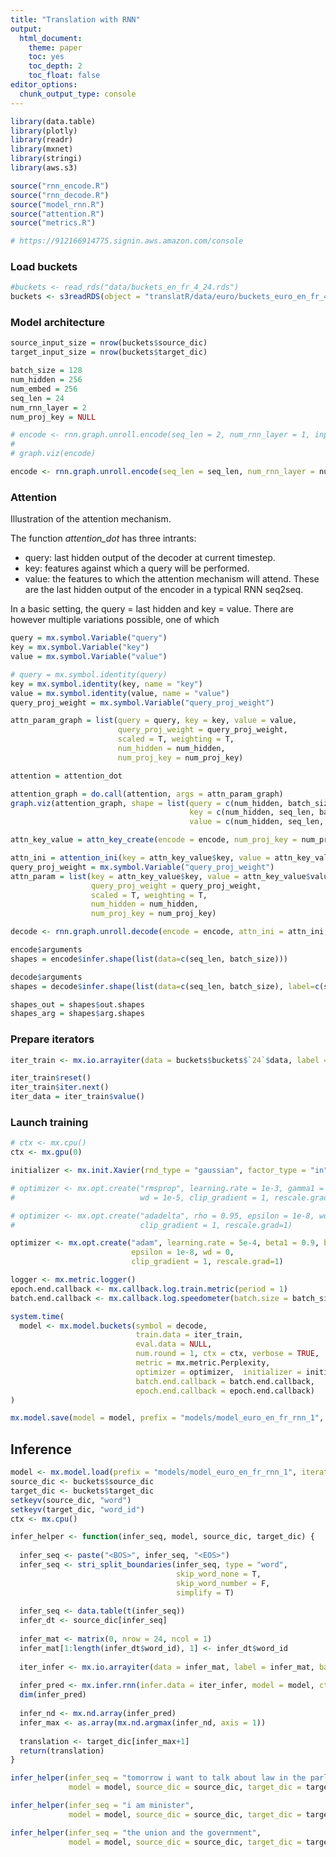 ```yaml
---
title: "Translation with RNN"
output:
  html_document:
    theme: paper
    toc: yes
    toc_depth: 2
    toc_float: false
editor_options: 
  chunk_output_type: console
---
```


```r
library(data.table)
library(plotly)
library(readr)
library(mxnet)
library(stringi)
library(aws.s3)

source("rnn_encode.R")
source("rnn_decode.R")
source("model_rnn.R")
source("attention.R")
source("metrics.R")
```

```r
# https://912166914775.signin.aws.amazon.com/console
```

### Load buckets

```r
#buckets <- read_rds("data/buckets_en_fr_4_24.rds")
buckets <- s3readRDS(object = "translatR/data/euro/buckets_euro_en_fr_4_24.rds", bucket = "nimus-data")
```


### Model architecture

```r
source_input_size = nrow(buckets$source_dic)
target_input_size = nrow(buckets$target_dic)

batch_size = 128
num_hidden = 256
num_embed = 256
seq_len = 24
num_rnn_layer = 2
num_proj_key = NULL

# encode <- rnn.graph.unroll.encode(seq_len = 2, num_rnn_layer = 1, input_size = source_input_size, num_embed = num_embed, output_last_state = F, config = "one-to-one", cell_type = "lstm", loss_output = NULL, ignore_label = 0, masking = T, num_hidden = num_hidden, dropout = 0.2, prefix = "encode_", init.state = NULL, data_name = "data", bidirectional = T, reverse_input = F)
# 
# graph.viz(encode)
```

```r
encode <- rnn.graph.unroll.encode(seq_len = seq_len, num_rnn_layer = num_rnn_layer, input_size = source_input_size, num_embed = num_embed, output_last_state = F, config = "one-to-one", cell_type = "lstm", loss_output = NULL, ignore_label = 0, masking = T, num_hidden = num_hidden, dropout = 0.2, prefix = "encode_", init.state = NULL, data_name = "data", bidirectional = T, reverse_input = F)
```


### Attention

Illustration of the attention mechanism. 

The function _attention_dot_ has three intrants: 

- query: last hidden output of the decoder at current timestep. 
- key: features against which a query will be performed. 
- value: the features to which the attention mechanism will attend. These are the last hidden output of the encoder in a typical RNN seq2seq. 

In a basic setting, the query = last hidden and key = value. 
There are however multiple variations possible, one of which

```r
query = mx.symbol.Variable("query")
key = mx.symbol.Variable("key")
value = mx.symbol.Variable("value")

# query = mx.symbol.identity(query)
key = mx.symbol.identity(key, name = "key")
value = mx.symbol.identity(value, name = "value")
query_proj_weight = mx.symbol.Variable("query_proj_weight")

attn_param_graph = list(query = query, key = key, value = value,
                        query_proj_weight = query_proj_weight,
                        scaled = T, weighting = T, 
                        num_hidden = num_hidden, 
                        num_proj_key = num_proj_key)

attention = attention_dot

attention_graph = do.call(attention, args = attn_param_graph)
graph.viz(attention_graph, shape = list(query = c(num_hidden, batch_size),
                                        key = c(num_hidden, seq_len, batch_size),
                                        value = c(num_hidden, seq_len, batch_size)))
```


```r
attn_key_value = attn_key_create(encode = encode, num_proj_key = num_proj_key)

attn_ini = attention_ini(key = attn_key_value$key, value = attn_key_value$value)
query_proj_weight = mx.symbol.Variable("query_proj_weight")
attn_param = list(key = attn_key_value$key, value = attn_key_value$value, 
                  query_proj_weight = query_proj_weight,
                  scaled = T, weighting = T, 
                  num_hidden = num_hidden, 
                  num_proj_key = num_proj_key)

decode <- rnn.graph.unroll.decode(encode = encode, attn_ini = attn_ini, attention = attention, attn_param = attn_param, seq_len = seq_len, num_rnn_layer = num_rnn_layer, input_size = NULL, num_embed = NULL, output_last_state = F, config = "one-to-one", cell_type = "lstm", loss_output = "softmax", ignore_label = 0, masking = F, num_decode = target_input_size, num_hidden = num_hidden, dropout = 0.2, prefix = "decode_", label_name = "label")

encode$arguments
shapes = encode$infer.shape(list(data=c(seq_len, batch_size)))

decode$arguments
shapes = decode$infer.shape(list(data=c(seq_len, batch_size), label=c(seq_len, batch_size)))

shapes_out = shapes$out.shapes
shapes_arg = shapes$arg.shapes
```

### Prepare iterators 

```r
iter_train <- mx.io.arrayiter(data = buckets$buckets$`24`$data, label = buckets$buckets$`24`$label, batch.size = batch_size, shuffle = F)

iter_train$reset()
iter_train$iter.next()
iter_data = iter_train$value()
```



### Launch training

```r
# ctx <- mx.cpu()
ctx <- mx.gpu(0)

initializer <- mx.init.Xavier(rnd_type = "gaussian", factor_type = "in", magnitude = 2.5)

# optimizer <- mx.opt.create("rmsprop", learning.rate = 1e-3, gamma1 = 0.95, gamma2 = 0.95,
#                            wd = 1e-5, clip_gradient = 1, rescale.grad=1)

# optimizer <- mx.opt.create("adadelta", rho = 0.95, epsilon = 1e-8, wd = 1e-8,
#                            clip_gradient = 1, rescale.grad=1)

optimizer <- mx.opt.create("adam", learning.rate = 5e-4, beta1 = 0.9, beta2 = 0.999,
                           epsilon = 1e-8, wd = 0,
                           clip_gradient = 1, rescale.grad=1)

logger <- mx.metric.logger()
epoch.end.callback <- mx.callback.log.train.metric(period = 1)
batch.end.callback <- mx.callback.log.speedometer(batch.size = batch_size, frequency = 25)

system.time(
  model <- mx.model.buckets(symbol = decode,
                            train.data = iter_train, 
                            eval.data = NULL,
                            num.round = 1, ctx = ctx, verbose = TRUE,
                            metric = mx.metric.Perplexity, 
                            optimizer = optimizer,  initializer = initializer,
                            batch.end.callback = batch.end.callback, 
                            epoch.end.callback = epoch.end.callback)
)

mx.model.save(model = model, prefix = "models/model_euro_en_fr_rnn_1", iteration = 0)

```


## Inference

```r
model <- mx.model.load(prefix = "models/model_euro_en_fr_rnn_1", iteration = 0)
source_dic <- buckets$source_dic
target_dic <- buckets$target_dic
setkeyv(source_dic, "word")
setkeyv(target_dic, "word_id")
ctx <- mx.cpu()

infer_helper <- function(infer_seq, model, source_dic, target_dic) {
  
  infer_seq <- paste("<BOS>", infer_seq, "<EOS>")
  infer_seq <- stri_split_boundaries(infer_seq, type = "word", 
                                     skip_word_none = T, 
                                     skip_word_number = F, 
                                     simplify = T)
  
  infer_seq <- data.table(t(infer_seq))
  infer_dt <- source_dic[infer_seq]
  
  infer_mat <- matrix(0, nrow = 24, ncol = 1)
  infer_mat[1:length(infer_dt$word_id), 1] <- infer_dt$word_id
  
  iter_infer <- mx.io.arrayiter(data = infer_mat, label = infer_mat, batch.size = 1, shuffle = F)
  
  infer_pred <- mx.infer.rnn(infer.data = iter_infer, model = model, ctx = ctx)
  dim(infer_pred)
  
  infer_nd <- mx.nd.array(infer_pred)
  infer_max <- as.array(mx.nd.argmax(infer_nd, axis = 1))
  
  translation <- target_dic[infer_max+1]
  return(translation)
}

infer_helper(infer_seq = "tomorrow i want to talk about law in the parliament",
             model = model, source_dic = source_dic, target_dic = target_dic)

infer_helper(infer_seq = "i am minister",
             model = model, source_dic = source_dic, target_dic = target_dic)

infer_helper(infer_seq = "the union and the government",
             model = model, source_dic = source_dic, target_dic = target_dic)

```

